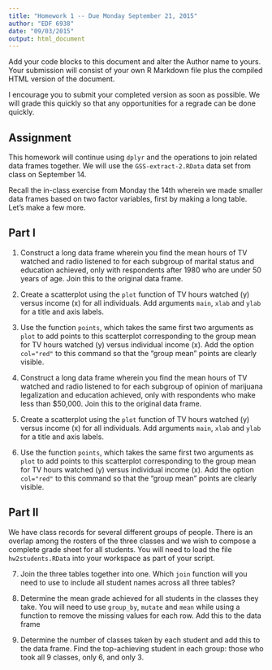 ```yaml
---
title: "Homework 1 -- Due Monday September 21, 2015"
author: "EDF 6938"
date: "09/03/2015"
output: html_document
---
```


Add your code blocks to this document and alter the Author name to yours. Your submission will consist of your own R Markdown file plus the compiled HTML version of the document.

I encourage you to submit your completed version as soon as possible. We will grade this quickly so that any opportunities for a regrade can be done quickly.

## Assignment

This homework will continue using `dplyr` and the operations to join related data frames together. We will use the `GSS-extract-2.RData` data set from class on September 14.

Recall the in-class exercise from Monday the 14th wherein we made smaller data frames based on two factor variables, first by making a long table. Let's make a few more.

## Part I

1. Construct a long data frame wherein you find the mean hours of TV watched and radio listened to for each subgroup of marital status and education achieved, only with respondents after 1980 who are under 50 years of age. Join this to the original data frame.

2. Create a scatterplot using the `plot` function of TV hours watched (y) versus income (x) for all individuals. Add arguments `main`, `xlab` and `ylab` for a title and axis labels. 

3. Use the function `points`, which takes the same first two arguments as `plot` to add points to this scatterplot corresponding to the group mean for TV hours watched (y) versus individual income (x). Add the option `col="red"` to this command so that the "group mean" points are clearly visible.


4. Construct a long data frame wherein you find the mean hours of TV watched and radio listened to for each subgroup of opinion of marijuana legalization and education achieved, only with respondents who make less than $50,000. Join this to the original data frame.

5. Create a scatterplot using the `plot` function of TV hours watched (y) versus income (x) for all individuals. Add arguments `main`, `xlab` and `ylab` for a title and axis labels. 

6. Use the function `points`, which takes the same first two arguments as `plot` to add points to this scatterplot corresponding to the group mean for TV hours watched (y) versus individual income (x). Add the option `col="red"` to this command so that the "group mean" points are clearly visible.

## Part II

We have class records for several different groups of people. There is an overlap among the rosters of the three classes and we wish to compose a complete grade sheet for all students. You will need to load the file `hw2students.RData` into your workspace as part of your script.

7. Join the three tables together into one. Which `join` function will you need to use to include all student names across all three tables?

8. Determine the mean grade achieved for all students in the classes they take. You will need to use `group_by`, `mutate` and `mean` while using a function to remove the missing values for each row. Add this to the data frame

9. Determine the number of classes taken by each student and add this to the data frame. Find the top-achieving student in each group: those who took all 9 classes, only 6, and only 3.



